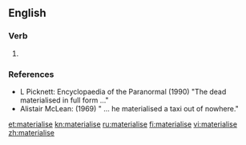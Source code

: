==English==

===Verb===
{{en-verb|materialis|es}}

# {{context|British|lang=en}} {{alternative form of|materialize|lang=en}}

===References===
* L Picknett: Encyclopaedia of the Paranormal (1990) "The dead materialised in full form ..."
* Alistair McLean: (1969) " ... he materialised a taxi out of nowhere."

[[et:materialise]]
[[kn:materialise]]
[[ru:materialise]]
[[fi:materialise]]
[[vi:materialise]]
[[zh:materialise]]